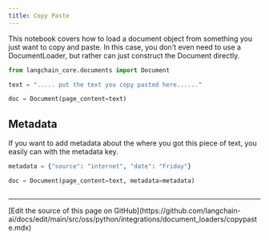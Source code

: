 ```yaml
---
title: Copy Paste
---
```


This notebook covers how to load a document object from something you just want to copy and paste. In this case, you don't even need to use a DocumentLoader, but rather can just construct the Document directly.

```python
from langchain_core.documents import Document
```

```python
text = "..... put the text you copy pasted here......"
```

```python
doc = Document(page_content=text)
```

## Metadata

If you want to add metadata about the where you got this piece of text, you easily can with the metadata key.

```python
metadata = {"source": "internet", "date": "Friday"}
```

```python
doc = Document(page_content=text, metadata=metadata)
```

```python

```

---

<Callout icon="pen-to-square" iconType="regular">
  [Edit the source of this page on GitHub](https://github.com/langchain-ai/docs/edit/main/src/oss/python/integrations/document_loaders/copypaste.mdx)
</Callout>
